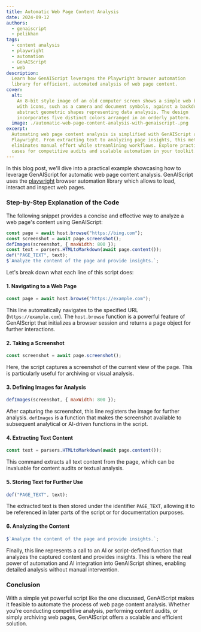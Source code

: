 ```yaml
---
title: Automatic Web Page Content Analysis
date: 2024-09-12
authors:
  - genaiscript
  - pelikhan
tags:
  - content analysis
  - playwright
  - automation
  - GenAIScript
  - web
description:
  Learn how GenAIScript leverages the Playwright browser automation
  library for efficient, automated analysis of web page content.
cover:
  alt:
    An 8-bit style image of an old computer screen shows a simple web browser
    with icons, such as a camera and document symbols, against a backdrop of
    abstract geometric shapes representing data analysis. The design
    incorporates five distinct colors arranged in an orderly pattern.
  image: ./automatic-web-page-content-analysis-with-genaiscript-.png
excerpt:
  Automating web page content analysis is simplified with GenAIScript and
  Playwright. From extracting text to analyzing page insights, this method
  eliminates manual effort while streamlining workflows. Explore practical use
  cases for competitive audits and scalable automation in your toolkit.
---
```



<BlogNarration />

In this blog post, we'll dive into a practical example showcasing how to leverage GenAIScript for automatic web page content analysis. GenAIScript uses the [playwright](https://playwright.dev/) browser automation library which allows to load, interact and inspect web pages.

### Step-by-Step Explanation of the Code

The following snippet provides a concise and effective way to analyze a web page's content using GenAIScript:

```javascript
const page = await host.browse("https://bing.com");
const screenshot = await page.screenshot();
defImages(screenshot, { maxWidth: 800 });
const text = parsers.HTMLtoMarkdown(await page.content());
def("PAGE_TEXT", text);
$`Analyze the content of the page and provide insights.`;
```

Let's break down what each line of this script does:

#### 1. Navigating to a Web Page

```javascript
const page = await host.browse("https://example.com");
```

This line automatically navigates to the specified URL (`https://example.com`). The `host.browse` function is a powerful feature of GenAIScript that initializes a browser session and returns a page object for further interactions.

#### 2. Taking a Screenshot

```javascript
const screenshot = await page.screenshot();
```

Here, the script captures a screenshot of the current view of the page. This is particularly useful for archiving or visual analysis.

#### 3. Defining Images for Analysis

```javascript
defImages(screenshot, { maxWidth: 800 });
```

After capturing the screenshot, this line registers the image for further analysis. `defImages` is a function that makes the screenshot available to subsequent analytical or AI-driven functions in the script.

#### 4. Extracting Text Content

```javascript
const text = parsers.HTMLtoMarkdown(await page.content());
```

This command extracts all text content from the page, which can be invaluable for content audits or textual analysis.

#### 5. Storing Text for Further Use

```javascript
def("PAGE_TEXT", text);
```

The extracted text is then stored under the identifier `PAGE_TEXT`, allowing it to be referenced in later parts of the script or for documentation purposes.

#### 6. Analyzing the Content

```javascript
$`Analyze the content of the page and provide insights.`;
```

Finally, this line represents a call to an AI or script-defined function that analyzes the captured content and provides insights. This is where the real power of automation and AI integration into GenAIScript shines, enabling detailed analysis without manual intervention.

### Conclusion

With a simple yet powerful script like the one discussed, GenAIScript makes it feasible to automate the process of web page content analysis. Whether you're conducting competitive analysis, performing content audits, or simply archiving web pages, GenAIScript offers a scalable and efficient solution.
